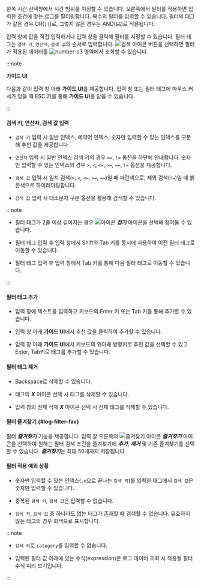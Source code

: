 <InDoc pages="log-search,aws-log-search"><LinkImage img="number-01.png" className="ico" /> 왼쪽 <UI>시간 선택창</UI>에서 시간 범위를 지정할 수 있습니다. 오른쪽에서 </InDoc>필터를 적용하면 입력한 조건에 맞는 로그를 필터링합니다. 복수의 필터를 입력할 수 있습니다. 필터의 태그가 같은 경우 OR(<code>||</code>)로, 그렇지 않은 경우는 AND(<code>&&</code>)로 적용됩니다.

입력 창에 값을 직접 입력하거나 <Cmdname sid="filter" className="uitext" /> 입력 창을 클릭해 필터를 지정할 수 있습니다. 필터 태그는 `검색 키`, `연산자`, `검색 값`의 순서로 입력합니다. ![검색 아이콘](/img/ic-search-on-press.svg) <Cmdname sid="search" className="uitext" /> 버튼을 선택하면 필터가 적용된 데이터를 ![number-s3](/img/number-03.png) 영역에서 조회할 수 있습니다.

:::note 

**가이드 UI**

다음과 같이 입력 창 아래 **가이드 UI**를 제공합니다. 입력 창 또는 필터 태그에 마우스 커서가 있을 때 ESC 키를 통해 **가이드 UI**를 닫을 수 있습니다.

<ImgLang img='log-filter-ui1.png' desc='로그 필터'/>

:::

#### 검색 키, 연산자, 검색 값 입력

* `검색 키` 입력 시 일반 인덱스, 예약어 인덱스, 숫자만 입력할 수 있는 인덱스를 구분해 추천 값을 제공합니다 

* `연산자` 입력 시 일반 인덱스 검색 키의 경우 `==`, `!=` 옵션을 하단에 안내합니다. 숫자만 입력할 수 있는 인덱스의 경우 `>`, `<`, `<=`, `>=`, `==`, `!=` 옵션을 제공합니다.

* `검색 값` 입력 시 일치 검색(`>`, `<`, `<=`, `>=`, `==`)일 때 <span class='normal'>파란색</span>으로, 제외 검색(`!=`)일 때 <span class='vslow'>붉은색</span>으로 하이라이팅합니다. 

* `검색 값` 입력 시 대소문자 구분 옵션을 활용해 검색할 수 있습니다.

:::note 

* 필터 태그가 2줄 이상 길어지는 경우 ![아이콘](/img/up-arrow.svg) ***접기*** 아이콘을 선택해 접어둘 수 있습니다.

* 필터 태그 입력 후 입력 창에서 Shift와 Tab 키를 동시에 사용하여 이전 필터 태그로 이동할 수 있습니다. 

* 필터 태그 입력 후 입력 창에서 Tab 키를 통해 다음 필터 태그로 이동할 수 있습니다. 

:::

#### 필터 태그 추가 

* 입력 창에 텍스트를 입력하고 키보드의 Enter 키 또는 Tab 키를 통해 추가할 수 있습니다.

* 입력 창 아래 **가이드 UI**에서 추천 값을 클릭하여 추가할 수 있습니다.

* 입력 창 아래 **가이드 UI**에서 키보드의 위아래 방향키로 추천 값을 선택할 수 있고 Enter, Tab키로 태그를 추가할 수 있습니다.

#### 필터 태그 제거

* Backspace로 삭제할 수 있습니다.

* 태그의 ***X*** 아이콘 선택 시 태그를 삭제할 수 있습니다.

* 입력 창의 전체 삭제 ***X*** 아이콘 선택 시 전체 태그를 삭제할 수 있습니다.

#### 필터 즐겨찾기 {#log-filter-fav}

필터 ***즐겨찾기*** 기능을 제공합니다. 입력 창 오른쪽의 ![즐겨찾기 아이콘](/img/ic-star.svg) ***즐겨찾기*** 아이콘을 선택하여 원하는 필터 검색 조건을 즐겨찾기에 ***추가***, ***제거*** 및 기존 즐겨찾기를 선택할 수 있습니다. ***즐겨찾기***는 최대 50개까지 저장됩니다. 

<ImgLang img='log-filter-fav.png' desc='로그 필터 즐겨찾기'/>

#### 필터 적용 예외 상황 

* 숫자만 입력할 수 있는 인덱스(`.n`으로 끝나는 `검색 키`)를 입력한 태그에서 `검색 값`은 숫자만 입력할 수 있습니다.

* 중복된 `검색 키`, `검색 값`은 입력할 수 없습니다.

* `검색 키`, `검색 값` 중 하나라도 없는 태그가 존재할 때 검색할 수 없습니다. 유효하지 않는 태그의 경우 <span class='mstop'>회색</span>으로 표시합니다.

<InDoc pages="log-lt,aws-log-lt">

:::note

* <Cmdname sid="side_logTail" className="uitext" /> `검색 키`로 `category`를 입력할 수 없습니다.

* 입력된 필터 값 아래에 있는 수식(expression)은 로그 데이터 조회 시 적용될 필터 수식 미리 보기입니다. 

:::

</InDoc>
